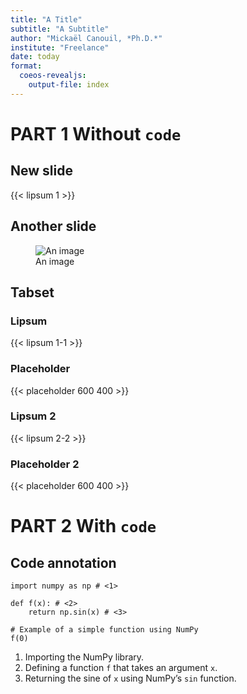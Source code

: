 ```yaml
---
title: "A Title"
subtitle: "A Subtitle"
author: "Mickaël Canouil, *Ph.D.*"
institute: "Freelance"
date: today
format:
  coeos-revealjs:
    output-file: index
---
```


# PART 1 Without `code` {.center .center-x}

## New slide {.smaller}

{{< lipsum 1 >}}

## Another slide {.smaller}

![An image]({{< placeholder 900 300>}})

## Tabset {.smaller}

:::: {.panel-tabset}

### Lipsum

{{< lipsum 1-1 >}}

### Placeholder

{{< placeholder 600 400 >}}

### Lipsum 2

{{< lipsum 2-2 >}}

### Placeholder 2

{{< placeholder 600 400 >}}

:::

# PART 2 With `code` {.center .center-x}

## Code annotation

```.python
import numpy as np # <1>

def f(x): # <2>
    return np.sin(x) # <3>

# Example of a simple function using NumPy
f(0)
```

1. Importing the NumPy library.
2. Defining a function `f` that takes an argument `x`.
3. Returning the sine of `x` using NumPy's `sin` function.

